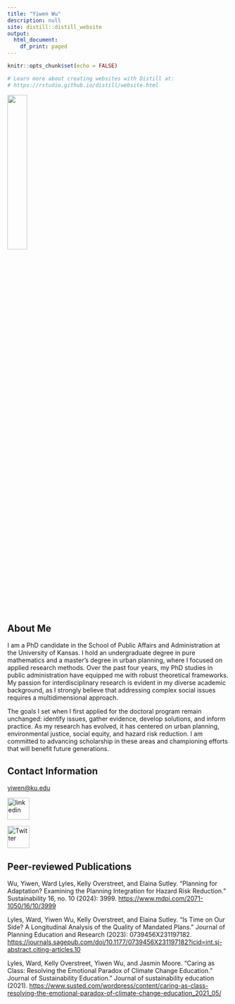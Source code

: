 ```yaml
---
title: "Yiwen Wu"
description: null
site: distill::distill_website
output:
  html_document:
    df_print: paged
---
```


```r
knitr::opts_chunk$set(echo = FALSE)

# Learn more about creating websites with Distill at:
# https://rstudio.github.io/distill/website.html

```

![](file.png){width=30%}

## About Me
I am a PhD candidate in the School of Public Affairs and Administration at the University of Kansas. I hold an undergraduate degree in pure mathematics and a master's degree in urban planning, where I focused on applied research methods. Over the past four years, my PhD studies in public administration have equipped me with robust theoretical frameworks. My passion for interdisciplinary research is evident in my diverse academic background, as I strongly believe that addressing complex social issues requires a multidimensional approach.

The goals I set when I first applied for the doctoral program remain unchanged: identify issues, gather evidence, develop solutions, and inform practice. As my research has evolved, it has centered on urban planning, environmental justice, social equity, and hazard risk reduction. I am committed to advancing scholarship in these areas and championing efforts that will benefit future generations.

## Contact Information

[yiwen@ku.edu](mailto:yiwen@ku.edu)

[<img src="in.png" alt="linkedin" width="50"/>](https://www.linkedin.com/in/yiwen-wu-1a2059161/)

[<img src="twitter.png" alt="Twitter" width="50"/>](https://x.com/ywuKU)


## Peer-reviewed Publications
Wu, Yiwen, Ward Lyles, Kelly Overstreet, and Elaina Sutley. "Planning for Adaptation? Examining the Planning Integration for Hazard Risk Reduction." Sustainability 16, no. 10 (2024): 3999. [https://www.mdpi.com/2071-1050/16/10/3999](https://www.mdpi.com/2071-1050/16/10/3999)

Lyles, Ward, Yiwen Wu, Kelly Overstreet, and Elaina Sutley. "Is Time on Our Side? A Longitudinal Analysis of the Quality of Mandated Plans." Journal of Planning Education and Research (2023): 0739456X231197182. [https://journals.sagepub.com/doi/10.1177/0739456X231197182?icid=int.sj-abstract.citing-articles.10](https://journals.sagepub.com/doi/10.1177/0739456X231197182?icid=int.sj-abstract.citing-articles.10)

Lyles, Ward, Kelly Overstreet, Yiwen Wu, and Jasmin Moore. "Caring as Class: Resolving the Emotional Paradox of Climate Change Education.” Journal of Sustainability Education." Journal of sustainability education (2021). [https://www.susted.com/wordpress/content/caring-as-class-resolving-the-emotional-paradox-of-climate-change-education_2021_05/](https://www.susted.com/wordpress/content/caring-as-class-resolving-the-emotional-paradox-of-climate-change-education_2021_05/)
